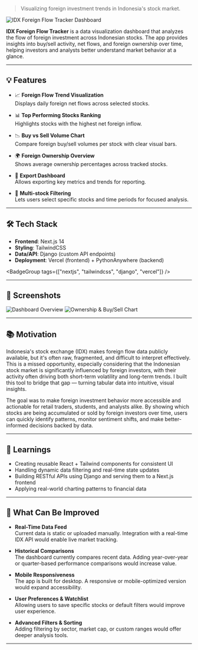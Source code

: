 > Visualizing foreign investment trends in Indonesia's stock market.

<img
  src="/idx_dashboard.png"
  alt="IDX Foreign Flow Tracker Dashboard"
  className="rounded-xl my-6"
/>

**IDX Foreign Flow Tracker** is a data visualization dashboard that analyzes the flow of foreign investment across Indonesian stocks. The app provides insights into buy/sell activity, net flows, and foreign ownership over time, helping investors and analysts better understand market behavior at a glance.

---

## 💡 Features

- 📈 **Foreign Flow Trend Visualization**  
  Displays daily foreign net flows across selected stocks.

- 📊 **Top Performing Stocks Ranking**  
  Highlights stocks with the highest net foreign inflow.

- 📉 **Buy vs Sell Volume Chart**  
  Compare foreign buy/sell volumes per stock with clear visual bars.

- 🌍 **Foreign Ownership Overview**  
  Shows average ownership percentages across tracked stocks.

- 📁 **Export Dashboard**  
  Allows exporting key metrics and trends for reporting.

- 🧠 **Multi-stock Filtering**  
  Lets users select specific stocks and time periods for focused analysis.

---

## 🛠 Tech Stack

- **Frontend**: Next.js 14
- **Styling**: TailwindCSS
- **Data/API**: Django (custom API endpoints)
- **Deployment**: Vercel (frontend) + PythonAnywhere (backend)

<BadgeGroup tags={["nextjs", "tailwindcss", "django", "vercel"]} />

---

## 📸 Screenshots

<div className="flex flex-col gap-6 my-6">
  <img
    src="/idx_dashboard.png"
    alt="Dashboard Overview"
    className="rounded-xl"
  />
  <img
    src="/idx_dashboard_2.png"
    alt="Ownership & Buy/Sell Chart"
    className="rounded-xl"
  />
</div>

---

## 📚 Motivation

Indonesia's stock exchange (IDX) makes foreign flow data publicly available, but it's often raw, fragmented, and difficult to interpret effectively. This is a missed opportunity, especially considering that the Indonesian stock market is significantly influenced by foreign investors, with their activity often driving both short-term volatility and long-term trends.
I built this tool to bridge that gap — turning tabular data into intuitive, visual insights.

The goal was to make foreign investment behavior more accessible and actionable for retail traders, students, and analysts alike.
By showing which stocks are being accumulated or sold by foreign investors over time, users can quickly identify patterns, monitor sentiment shifts, and make better-informed decisions backed by data.

---

## 🧠 Learnings

- Creating reusable React + Tailwind components for consistent UI
- Handling dynamic data filtering and real-time state updates
- Building RESTful APIs using Django and serving them to a Next.js frontend
- Applying real-world charting patterns to financial data

---

## 🚀 What Can Be Improved

- **Real-Time Data Feed**  
  Current data is static or uploaded manually. Integration with a real-time IDX API would enable live market tracking.

- **Historical Comparisons**  
  The dashboard currently compares recent data. Adding year-over-year or quarter-based performance comparisons would increase value.

- **Mobile Responsiveness**  
  The app is built for desktop. A responsive or mobile-optimized version would expand accessibility.

- **User Preferences & Watchlist**  
  Allowing users to save specific stocks or default filters would improve user experience.

- **Advanced Filters & Sorting**  
  Adding filtering by sector, market cap, or custom ranges would offer deeper analysis tools.

---
